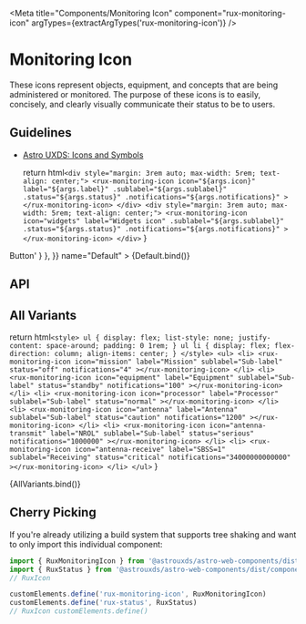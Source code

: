 
<Meta
    title="Components/Monitoring Icon"
    component="rux-monitoring-icon"
    argTypes={extractArgTypes('rux-monitoring-icon')}
/>

# Monitoring Icon

These icons represent objects, equipment, and concepts that are being administered or monitored. The purpose of these icons is to easily, concisely, and clearly visually communicate their status to be to users.

## Guidelines

-   [Astro UXDS: Icons and Symbols](https://astrouxds.com/ui-components/icons-and-symbols)

    return html`
        <div style="margin: 3rem auto; max-width: 5rem; text-align: center;">
            <rux-monitoring-icon
                icon="${args.icon}"
                label="${args.label}"
                .sublabel="${args.sublabel}"
                .status="${args.status}"
                .notifications="${args.notifications}"
            ></rux-monitoring-icon>
        </div>
        <div style="margin: 3rem auto; max-width: 5rem; text-align: center;">
            <rux-monitoring-icon
                icon="widgets"
                label="Widgets icon"
                .sublabel="${args.sublabel}"
                .status="${args.status}"
                .notifications="${args.notifications}"
            ></rux-monitoring-icon>
        </div>
    `
}

<Canvas>
    <Story
        args={{
          status: 'normal',
          icon: 'altitude',
          label: 'Monitoring',
          notifications: 1
        }}
        parameters={{
            docs: { source: { code: '<rux-button>Button</rux-button>' } },
        }}
        name="Default"
    >
        {Default.bind()}
    </Story>
</Canvas>

## API

<ArgsTable of="rux-monitoring-icon" />

## All Variants

  return html`
    <style>
        ul {
            display: flex;
            list-style: none;
            justify-content: space-around;
            padding: 0 1rem;
        }
        ul li {
            display: flex;
            flex-direction: column;
            align-items: center;
        }
    </style>
    <ul>
        <li>
            <rux-monitoring-icon
                icon="mission"
                label="Mission"
                sublabel="Sub-label"
                status="off"
                notifications="4"
            ></rux-monitoring-icon>
        </li>
        <li>
            <rux-monitoring-icon
                icon="equipment"
                label="Equipment"
                sublabel="Sub-label"
                status="standby"
                notifications="100"
            ></rux-monitoring-icon>
        </li>
        <li>
            <rux-monitoring-icon
                icon="processor"
                label="Processor"
                sublabel="Sub-label"
                status="normal"
            ></rux-monitoring-icon>
        </li>
        <li>
            <rux-monitoring-icon
                icon="antenna"
                label="Antenna"
                sublabel="Sub-label"
                status="caution"
                notifications="1200"
            ></rux-monitoring-icon>
        </li>
        <li>
            <rux-monitoring-icon
                icon="antenna-transmit"
                label="NROL"
                sublabel="Sub-label"
                status="serious"
                notifications="1000000"
            ></rux-monitoring-icon>
        </li>
        <li>
            <rux-monitoring-icon
                icon="antenna-receive"
                label="SBSS=1"
                sublabel="Receiving"
                status="critical"
                notifications="34000000000000"
            ></rux-monitoring-icon>
        </li>
    </ul>
  `
}

<Canvas>
    <Story name="All Variants">
        {AllVariants.bind()}
    </Story>
</Canvas>

## Cherry Picking

If you're already utilizing a build system that supports tree shaking and want to only import this individual component:

```js
import { RuxMonitoringIcon } from '@astrouxds/astro-web-components/dist/components/rux-monitoring-icon'
import { RuxStatus } from '@astrouxds/astro-web-components/dist/components/rux-status'
// RuxIcon

customElements.define('rux-monitoring-icon', RuxMonitoringIcon)
customElements.define('rux-status', RuxStatus)
// RuxIcon customElements.define()
```
